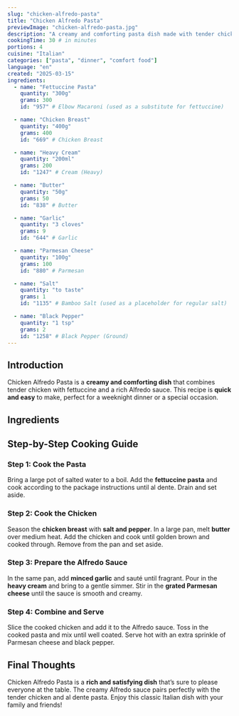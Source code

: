 ```yaml
---
slug: "chicken-alfredo-pasta"
title: "Chicken Alfredo Pasta"
previewImage: "chicken-alfredo-pasta.jpg"
description: "A creamy and comforting pasta dish made with tender chicken, fettuccine, and a rich Alfredo sauce."
cookingTime: 30 # in minutes
portions: 4
cuisine: "Italian"
categories: ["pasta", "dinner", "comfort food"]
language: "en"
created: "2025-03-15"
ingredients:
  - name: "Fettuccine Pasta"
    quantity: "300g"
    grams: 300
    id: "957" # Elbow Macaroni (used as a substitute for fettuccine)

  - name: "Chicken Breast"
    quantity: "400g"
    grams: 400
    id: "669" # Chicken Breast

  - name: "Heavy Cream"
    quantity: "200ml"
    grams: 200
    id: "1247" # Cream (Heavy)

  - name: "Butter"
    quantity: "50g"
    grams: 50
    id: "838" # Butter

  - name: "Garlic"
    quantity: "3 cloves"
    grams: 9
    id: "644" # Garlic

  - name: "Parmesan Cheese"
    quantity: "100g"
    grams: 100
    id: "880" # Parmesan

  - name: "Salt"
    quantity: "to taste"
    grams: 1
    id: "1135" # Bamboo Salt (used as a placeholder for regular salt)

  - name: "Black Pepper"
    quantity: "1 tsp"
    grams: 2
    id: "1258" # Black Pepper (Ground)
---
```



## Introduction

Chicken Alfredo Pasta is a **creamy and comforting dish** that combines tender chicken with fettuccine and a rich Alfredo sauce. This recipe is **quick and easy** to make, perfect for a weeknight dinner or a special occasion.

## Ingredients

<IngredientsList
  ingredients={frontmatter.ingredients}
  portions={frontmatter.portions}
/>

## Step-by-Step Cooking Guide

### Step 1: Cook the Pasta

Bring a large pot of salted water to a boil. Add the **fettuccine pasta** and cook according to the package instructions until al dente. Drain and set aside.

<CookingStep action="boiling-pasta-long" alt="Boiling pasta in a pot" />

### Step 2: Cook the Chicken

Season the **chicken breast** with **salt and pepper**. In a large pan, melt **butter** over medium heat. Add the chicken and cook until golden brown and cooked through. Remove from the pan and set aside.

<CookingStep
  action="frying-pan-meat-poultry-breast"
  alt="Frying chicken breast in a pan"
/>

### Step 3: Prepare the Alfredo Sauce

In the same pan, add **minced garlic** and sauté until fragrant. Pour in the **heavy cream** and bring to a gentle simmer. Stir in the **grated Parmesan cheese** until the sauce is smooth and creamy.

<CookingStep
  action="stirring-saucePan-cream"
  alt="Stirring creamy sauce in a pan"
/>

### Step 4: Combine and Serve

Slice the cooked chicken and add it to the Alfredo sauce. Toss in the cooked pasta and mix until well coated. Serve hot with an extra sprinkle of Parmesan cheese and black pepper.

<CookingStep
  action="serve-pasta-alfredo"
  alt="Stirring pasta with chicken and sauce"
/>

## Final Thoughts

Chicken Alfredo Pasta is a **rich and satisfying dish** that’s sure to please everyone at the table. The creamy Alfredo sauce pairs perfectly with the tender chicken and al dente pasta. Enjoy this classic Italian dish with your family and friends!

<NutritionFacts ingredients={frontmatter.ingredients} />
